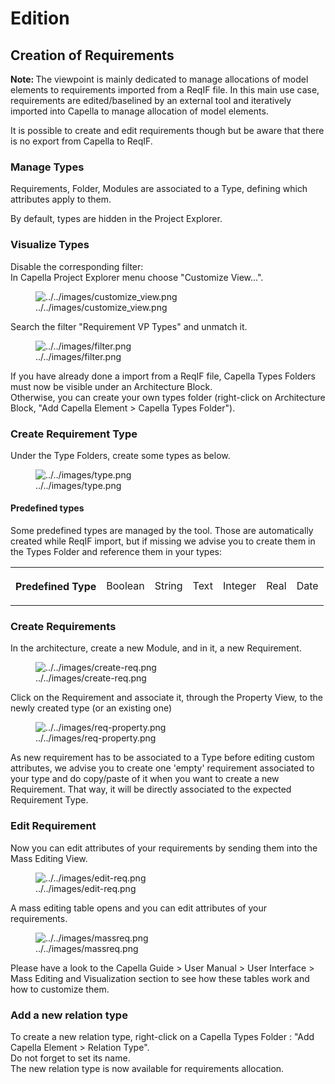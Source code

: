 = Edition =
== Creation of Requirements ==
<b>Note: </b>The viewpoint is mainly dedicated to manage allocations of model elements to requirements imported from a ReqIF file. 
In this main use case, requirements are edited/baselined by an external tool and iteratively imported into Capella to manage allocation of model elements.

It is possible to create and edit requirements though but be aware that there is no export from Capella to ReqIF.

=== Manage Types ===
Requirements, Folder, Modules are associated to a Type, defining which attributes apply to them. 

By default, types are hidden in the Project Explorer. 

=== Visualize Types ===

Disable the corresponding filter:<br/>
In Capella Project Explorer menu choose "Customize View...".

[[Image:../../images/customize_view.png]]

Search the filter "Requirement VP Types" and unmatch it.

[[Image:../../images/filter.png]]

If you have already done a import from a ReqIF file, Capella Types Folders must now be visible under an Architecture Block.<br/>
Otherwise, you can create your own types folder (right-click on Architecture Block, "Add Capella Element > Capella Types Folder").

=== Create Requirement Type ===
Under the Type Folders, create some types as below.

[[Image:../../images/type.png]]

==== Predefined types ====
Some predefined types are managed by the tool. Those are automatically created while ReqIF import, but if missing we advise you to create them in the Types Folder and reference them in your types:

<table>
<th>Predefined Type</th>
<td>Boolean</td>
<td>String</td>
<td>Text</td>
<td>Integer</td>
<td>Real</td>
<td>Date</td>
</table>

=== Create Requirements ===

In the architecture, create a new Module, and in it, a new Requirement.

[[Image:../../images/create-req.png]]

Click on the Requirement and associate it, through the Property View, to the newly created type (or an existing one)

[[Image:../../images/req-property.png]]

As new requirement has to be associated to a Type before editing custom attributes, we advise you to create one 'empty' requirement associated to your type and do copy/paste of it when you want to create a new Requirement. That way, it will be directly associated to the expected Requirement Type.

=== Edit Requirement ===
Now you can edit attributes of your requirements by sending them into the Mass Editing View.

[[Image:../../images/edit-req.png]]

A mass editing table opens and you can edit attributes of your requirements.

[[Image:../../images/massreq.png]]

Please have a look to the Capella Guide > User Manual > User Interface > Mass Editing and Visualization section to see how these tables work and how to customize them.

=== Add a new relation type ===

To create a new relation type, right-click on a Capella Types Folder : "Add Capella Element > Relation Type".<br/>
Do not forget to set its name.<br/>
The new relation type is now available for requirements allocation.
